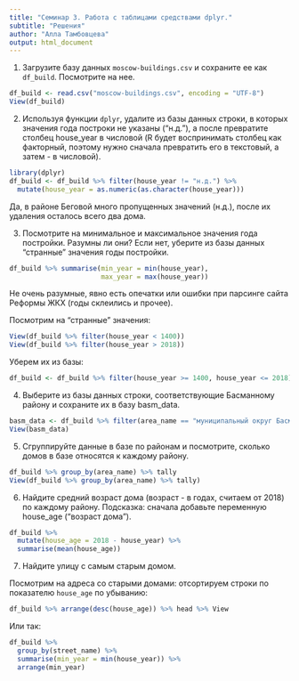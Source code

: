 ```yaml
---
title: "Семинар 3. Работа с таблицами средствами dplyr."
subtitle: "Решения"
author: "Алла Тамбовцева"
output: html_document
---
```

1. Загрузите базу данных `moscow-buildings.csv` и сохраните ее как `df_build`. Посмотрите на нее.
```r
df_build <- read.csv("moscow-buildings.csv", encoding = "UTF-8")
View(df_build)
```

2. Используя функции `dplyr`, удалите из базы данных строки, в которых значения года построки не указаны ("н.д."), а после превратите столбец house_year в числовой (R будет воспринимать столбец как факторный, поэтому нужно сначала превратить его в текстовый, а затем - в числовой).

```r
library(dplyr)
df_build <- df_build %>% filter(house_year != "н.д.") %>% 
  mutate(house_year = as.numeric(as.character(house_year)))
```
Да, в районе Беговой много пропущенных значений (н.д.), после их удаления осталось всего два дома.


3. Посмотрите на минимальное и максимальное значения года постройки. Разумны ли они? Если нет, уберите из базы данных "странные" значения годы постройки.

```r
df_build %>% summarise(min_year = min(house_year), 
                       max_year = max(house_year))
```

Не очень разумные, явно есть опечатки или ошибки при парсинге сайта Реформы ЖКХ (годы склеились и прочее).

Посмотрим на "странные" значения:
```r
View(df_build %>% filter(house_year < 1400))
View(df_build %>% filter(house_year > 2018))
```

Уберем их из базы:

```r
df_build <- df_build %>% filter(house_year >= 1400, house_year <= 2018)
```

4. Выберите из базы данных строки, соответствующие Басманному району и сохраните их в базу basm_data.

```r
basm_data <- df_build %>% filter(area_name == "муниципальный округ Басманный")
View(basm_data)
```

5. Сгруппируйте данные в базе по районам и посмотрите, сколько домов в базе относятся к каждому району.
```r
df_build %>% group_by(area_name) %>% tally
View(df_build %>% group_by(area_name) %>% tally)
```

6. Найдите средний возраст дома (возраст - в годах, считаем от 2018) по каждому району. Подсказка: сначала добавьте переменную house_age ("возраст дома").

```r
df_build %>% 
  mutate(house_age = 2018 - house_year) %>% 
  summarise(mean(house_age))
```

7. Найдите улицу с самым старым домом.

Посмотрим на адреса со старыми домами: отсортируем строки по показателю `house_age` по убыванию:

```r
df_build %>% arrange(desc(house_age)) %>% head %>% View
```

Или так:

```r
df_build %>% 
  group_by(street_name) %>% 
  summarise(min_year = min(house_year)) %>%
  arrange(min_year)
```